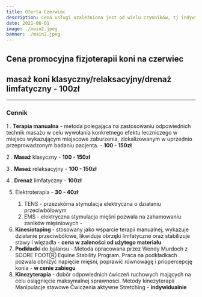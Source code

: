 ```yaml
---
title: Oferta Czerwiec
description: Cena usługi uzależniona jest od wielu czynników, tj indywidualnych wymagań terapeutycznych konia, lokalizacji i zapotrzebowania na usługi dodatkowe.
date: 2021-06-01
image: ./main2.jpeg
banner: ./main2.jpeg
---
```


## Cena promocyjna fizjoterapii koni na czerwiec

## masaż koni klasyczny/relaksacyjny/drenaż limfatyczny - 100zł

---

### Cennik

1 . <b>Terapia manualna</b> - metoda polegająca na zastosowaniu odpowiednich technik masażu w celu wywołania konkretnego efektu leczniczego w miejscu wykazującym miejscowe zaburzenia, zlokalizowanym w uprzednio przeprowadzonym badaniu pacjenta. - <b>100 - 150zł</b>

2 . <b>Masaż</b> klasyczny - <b>100 - 150zł</b>

3 . <b>Masaż</b> relaksacyjny - <b>100 - 150zł</b>

4 . <b>Drenaż</b> limfatyczny - <b>100zł</b>

5. Elektroterapia - <b>30 - 40zł</b>

    1. TENS - przezskórna stymulacja elektryczna o działaniu przeciwbólowym
    2. EMS - elektryczna stymulacja mięśni pozwala na zahamowaniu zaników mięśniowych -

6. <b>
       Kinesiotaping
   </b>  - stosowany jako wsparcie terapii manualnej, wykazuje działanie przeciwbólowe, likwiduje obrzęki limfatyczne oraz stabilizuje stawy i więzadła -
     <b>cena w zaleności od użytego materiału</b>
7. <b>
       Podkładki
   </b>  do balansu - Metoda opracowana przez Wendy Murdoch z SOORE FOOTⓇ Equine Stability Program.
    Praca
    na podkładkach pozwala obniżyć napięcie mięśni, poprawić równowagę i priopercepcję konia -
     <b>w cenie zabiegu</b>
8. <b>
       Kinezyterapia
   </b>  - dobór odpowiednich ćwiczeń ruchowych mających na celu osiągnięcie maksymalnej sprawności. Metody kinezyterapii
    Manipulacje stawowe
    Ćwiczenia aktywne
    Stretching -
     <b>indywidualnie</b>
